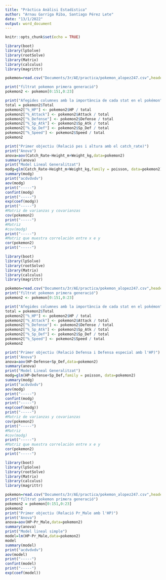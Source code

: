 ---
title: "Pràctica Anàlisi Estadística"
author: "Arnau Garriga Riba, Santiago Pérez Lete"
date: "13/1/2022"
output: word_document
---

```{r setup, include=FALSE}
knitr::opts_chunk$set(echo = TRUE)
```

```{r 1 code}
library(boot)
library(lpSolve)
library(rootSolve)
library(Matrix)
library(calculus)
library(magrittr)

pokemon=read.csv("Documents/3r/AE/practica/pokemon_alopez247.csv",header=TRUE)

print("filtrat pokemon primera generació")
pokemon2 <- pokemon[0:151,0:23]

print("Afegides columnes amb la importància de cada stat en el pokémon")
total = pokemon2$Total
pokemon2["%_HP"] <- pokemon2$HP / total
pokemon2["%_Attack"] <- pokemon2$Attack / total
pokemon2["%_Defense"] <- pokemon2$Defense / total
pokemon2["%_Sp_Atk"] <- pokemon2$Sp_Atk / total
pokemon2["%_Sp_Def"] <- pokemon2$Sp_Def / total
pokemon2["%_Speed"] <- pokemon2$Speed / total
pokemon2

print("Primer objectiu (Relació pes i altura amb el catch_rate)")
print("Anova")
anova=aov(Catch_Rate~Height_m+Weight_kg,data=pokemon2)
summary(anova)
print("Model Lineal Generalitzat")
modg=glm(Catch_Rate~Height_m+Weight_kg,family = poisson, data=pokemon2)
summary(modg)
print("acdvdvdv")
aov(modg)
print("-----")
confint(modg)
print("-----")
exp(coef(modg))
print("-----")
#Matriz de varianzas y covarianzas
cov(pokemon2)
print("-----")
#Matriz 
#cov(modg)
print("-----")
#Matriz que muestra correlación entre x e y
cor(pokemon2)
print("-----")
```



```{r 2 code}
library(boot)
library(lpSolve)
library(rootSolve)
library(Matrix)
library(calculus)
library(magrittr)

pokemon=read.csv("Documents/3r/AE/practica/pokemon_alopez247.csv",header=TRUE)
print("filtrat pokemon primera generació")
pokemon2 <- pokemon[0:151,0:23]

print("Afegides columnes amb la importància de cada stat en el pokémon")
total = pokemon2$Total
pokemon2["%_HP"] <- pokemon2$HP / total
pokemon2["%_Attack"] <- pokemon2$Attack / total
pokemon2["%_Defense"] <- pokemon2$Defense / total
pokemon2["%_Sp_Atk"] <- pokemon2$Sp_Atk / total
pokemon2["%_Sp_Def"] <- pokemon2$Sp_Def / total
pokemon2["%_Speed"] <- pokemon2$Speed / total
pokemon2

print("Primer objectiu (Relació Defensa i Defensa especial amb l'HP)")
print("Anova")
anova=aov(HP~Defense+Sp_Def,data=pokemon2)
summary(anova)
print("Model Lineal Generalitzat")
modg=glm(HP~Defense+Sp_Def,family = poisson, data=pokemon2)
summary(modg)
print("acdvdvdv")
aov(modg)
print("-----")
confint(modg)
print("-----")
exp(coef(modg))
print("-----")
#Matriz de varianzas y covarianzas
cov(pokemon2)
print("-----")
#Matriz 
#cov(modg)
print("-----")
#Matriz que muestra correlación entre x e y
cor(pokemon2)
print("-----")
```

```{r 3 code}
library(boot)
library(lpSolve)
library(rootSolve)
library(Matrix)
library(calculus)
library(magrittr)

pokemon=read.csv("Documents/3r/AE/practica/pokemon_alopez247.csv",header=TRUE)
print("filtrat pokemon primera generació")
pokemon2 = pokemon[0:151,0:23]
pokemon2
print("Primer objectiu (Relació Pr_Male amb l'HP)")
print("Anova")
anova=aov(HP~Pr_Male,data=pokemon2)
summary(anova)
print("Model lineal simple")
model=lm(HP~Pr_Male,data=pokemon2)
model
summary(model)
print("acdvdvdv")
aov(model)
print("-----")
confint(model)
print("-----")
exp(coef(model))
```
